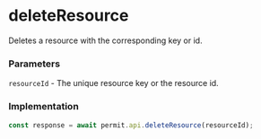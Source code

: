 # deleteResource

Deletes a resource with the corresponding key or id.

### Parameters

`resourceId` - The unique resource key or the resource id.<br/>

### Implementation

```js
const response = await permit.api.deleteResource(resourceId);
```
